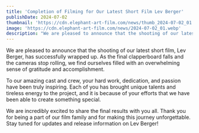 ```yaml
---
title: 'Completion of Filming for Our Latest Short Film Lev Berger'
publishDate: 2024-07-02
thumbnail: 'https://cdn.elephant-art-film.com/news/thumb_2024-07-02_01.webp'
image: 'https://cdn.elephant-art-film.com/news/2024-07-02_01.webp'
description: "We are pleased to announce that the shooting of our latest short film Lev Berger has successfully wrapped up."
---
```


We are pleased to announce that the shooting of our latest short film, Lev Berger, has successfully wrapped up. As the final clapperboard falls and the cameras stop rolling, we find ourselves filled with an overwhelming sense of gratitude and accomplishment.

To our amazing cast and crew, your hard work, dedication, and passion have been truly inspiring. Each of you has brought unique talents and tireless energy to the project, and it is because of your efforts that we have been able to create something special.

We are incredibly excited to share the final results with you all. Thank you for being a part of our film family and for making this journey unforgettable. Stay tuned for updates and release information on Lev Berger!
